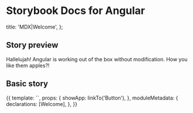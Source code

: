 
# Storybook Docs for Angular

  title: 'MDX|Welcome',
};

## Story preview

Hallelujah! Angular is working out of the box without modification.
How you like them apples?!

<Story id="app-component--component-with-separate-template" />

## Basic story

<Story name="to storybook" height="300px">
  {{
    template: `<storybook-welcome-component (showApp)="showApp()"></storybook-welcome-component>`,
    props: {
      showApp: linkTo('Button'),
    },
    moduleMetadata: {
      declarations: [Welcome],
    },
  }}
</Story>
